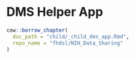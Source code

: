
# DMS Helper App {-}

```r
cow::borrow_chapter(
  doc_path = "child/_child_dms_app.Rmd",
  repo_name = "fhdsl/NIH_Data_Sharing"
)
```
